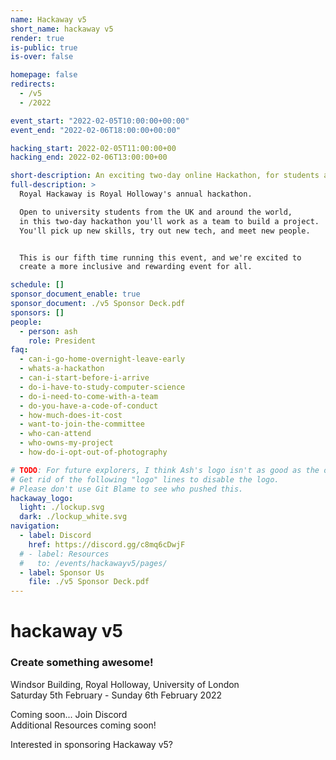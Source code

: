 ```yaml
---
name: Hackaway v5
short_name: hackaway v5
render: true
is-public: true
is-over: false

homepage: false
redirects:
  - /v5
  - /2022

event_start: "2022-02-05T10:00:00+00:00"
event_end: "2022-02-06T18:00:00+00:00"

hacking_start: 2022-02-05T11:00:00+00
hacking_end: 2022-02-06T13:00:00+00

short-description: An exciting two-day online Hackathon, for students across the UK or around the world
full-description: >
  Royal Hackaway is Royal Holloway's annual hackathon.

  Open to university students from the UK and around the world,
  in this two-day hackathon you'll work as a team to build a project.
  You'll pick up new skills, try out new tech, and meet new people.


  This is our fifth time running this event, and we're excited to
  create a more inclusive and rewarding event for all.

schedule: []
sponsor_document_enable: true
sponsor_document: ./v5 Sponsor Deck.pdf
sponsors: []
people:
  - person: ash
    role: President
faq:
  - can-i-go-home-overnight-leave-early
  - whats-a-hackathon
  - can-i-start-before-i-arrive
  - do-i-have-to-study-computer-science
  - do-i-need-to-come-with-a-team
  - do-you-have-a-code-of-conduct
  - how-much-does-it-cost
  - want-to-join-the-committee
  - who-can-attend
  - who-owns-my-project
  - how-do-i-opt-out-of-photography

# TODO: For future explorers, I think Ash's logo isn't as good as the original.
# Get rid of the following "logo" lines to disable the logo.
# Please don't use Git Blame to see who pushed this.
hackaway_logo:
  light: ./lockup.svg
  dark: ./lockup_white.svg
navigation:
  - label: Discord
    href: https://discord.gg/c8mq6cDwjF
  # - label: Resources
  #   to: /events/hackawayv5/pages/
  - label: Sponsor Us
    file: ./v5 Sponsor Deck.pdf
---
```




<!-- <MajorLeagueHackingBadge year={2022} /> -->

<EventJumbotron>

# hackaway v5

### Create something awesome!

  <p>
    <FaMapMarkerAlt /> Windsor Building, Royal Holloway, University of London
    <br />
    <FaCalendarAlt /> Saturday 5th February - Sunday 6th February 2022
  </p>
  <p>
    <EventFullDescription />
  </p>
  <ButtonsContainer>
    <SiteButton
      disabled
      href="https://tickets.royalhackaway.com/"
      className="btn-hackaway-primary"
    >
      Coming soon...
    </SiteButton>
    <SiteButton
      href="https://discord.gg/c8mq6cDwjF"
      className="btn-hackaway-blurple"
    >
      <FaDiscord /> Join Discord
    </SiteButton>
  </ButtonsContainer>
</EventJumbotron>
<EventCountdownSection type={SectionTypes.SECONDARY} />
<HackathonDefinitionSection type={SectionTypes.TERTIARY} />
<EventFrequentlyAskedQuestionsSection type={SectionTypes.PRIMARY}>
  <div class="row">
    <div class="col text-center">
      <SiteButton
        disabled
        className="btn-hackaway-primary"
      >
        Additional Resources coming soon!
      </SiteButton>
    </div>
  </div>
</EventFrequentlyAskedQuestionsSection>
<EventSponsorsSection type={SectionTypes.TERTIARY}>
  <p class="text-center">Interested in sponsoring Hackaway v5?</p>
</EventSponsorsSection>

